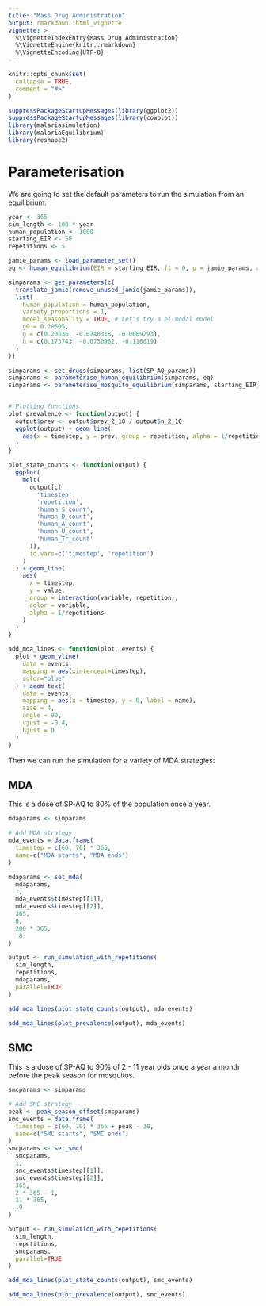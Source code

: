 ```yaml
---
title: "Mass Drug Administration"
output: rmarkdown::html_vignette
vignette: >
  %\VignetteIndexEntry{Mass Drug Administration}
  %\VignetteEngine{knitr::rmarkdown}
  %\VignetteEncoding{UTF-8}
---
```


```r
knitr::opts_chunk$set(
  collapse = TRUE,
  comment = "#>"
)
```

```r
suppressPackageStartupMessages(library(ggplot2))
suppressPackageStartupMessages(library(cowplot))
library(malariasimulation)
library(malariaEquilibrium)
library(reshape2)
```

# Parameterisation

We are going to set the default parameters to run the simulation from an equilibrium.

```r
year <- 365
sim_length <- 100 * year
human_population <- 1000
starting_EIR <- 50
repetitions <- 5

jamie_params <- load_parameter_set()
eq <- human_equilibrium(EIR = starting_EIR, ft = 0, p = jamie_params, age = 0:99)

simparams <- get_parameters(c(
  translate_jamie(remove_unused_jamie(jamie_params)),
  list(
    human_population = human_population,
    variety_proportions = 1,
    model_seasonality = TRUE, # Let's try a bi-modal model
    g0 = 0.28605,
    g = c(0.20636, -0.0740318, -0.0009293),
    h = c(0.173743, -0.0730962, -0.116019)
  )
))

simparams <- set_drugs(simparams, list(SP_AQ_params))
simparams <- parameterise_human_equilibrium(simparams, eq)
simparams <- parameterise_mosquito_equilibrium(simparams, starting_EIR)


# Plotting functions
plot_prevalence <- function(output) {
  output$prev <- output$prev_2_10 / output$n_2_10
  ggplot(output) + geom_line(
    aes(x = timestep, y = prev, group = repetition, alpha = 1/repetitions)
  )
}

plot_state_counts <- function(output) {
  ggplot(
    melt(
      output[c(
        'timestep',
        'repetition',
        'human_S_count',
        'human_D_count',
        'human_A_count',
        'human_U_count',
        'human_Tr_count'
      )],
      id.vars=c('timestep', 'repetition')
    )
  ) + geom_line(
    aes(
      x = timestep,
      y = value,
      group = interaction(variable, repetition),
      color = variable,
      alpha = 1/repetitions
    )
  )
}

add_mda_lines <- function(plot, events) {
  plot + geom_vline(
    data = events,
    mapping = aes(xintercept=timestep),
    color="blue"
  ) + geom_text(
    data = events,
    mapping = aes(x = timestep, y = 0, label = name),
    size = 4,
    angle = 90,
    vjust = -0.4,
    hjust = 0
  )
}
```

Then we can run the simulation for a variety of MDA strategies:

## MDA

This is a dose of SP-AQ to 80% of the population once a year.

```r
mdaparams <- simparams

# Add MDA strategy
mda_events = data.frame(
  timestep = c(60, 70) * 365,
  name=c("MDA starts", "MDA ends")
)

mdaparams <- set_mda(
  mdaparams,
  1,
  mda_events$timestep[[1]],
  mda_events$timestep[[2]],
  365,
  0,
  200 * 365,
  .8
)

output <- run_simulation_with_repetitions(
  sim_length,
  repetitions,
  mdaparams,
  parallel=TRUE
)
```

```r
add_mda_lines(plot_state_counts(output), mda_events)
```

```r
add_mda_lines(plot_prevalence(output), mda_events)
```

## SMC

This is a dose of SP-AQ to 90% of 2 - 11 year olds once a year a month before the peak season for mosquitos.

```r
smcparams <- simparams

# Add SMC strategy
peak <- peak_season_offset(smcparams)
smc_events = data.frame(
  timestep = c(60, 70) * 365 + peak - 30,
  name=c("SMC starts", "SMC ends")
)
smcparams <- set_smc(
  smcparams,
  1,
  smc_events$timestep[[1]],
  smc_events$timestep[[2]],
  365,
  2 * 365 - 1,
  11 * 365,
  .9
)

output <- run_simulation_with_repetitions(
  sim_length,
  repetitions,
  smcparams,
  parallel=TRUE
)
```

```r
add_mda_lines(plot_state_counts(output), smc_events)
```

```r
add_mda_lines(plot_prevalence(output), smc_events)
```

